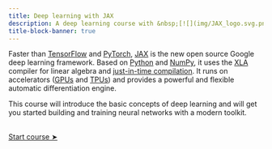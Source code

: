 ```yaml
---
title: Deep learning with JAX
description: A deep learning course with &nbsp;[![](img/JAX_logo.svg.png){width="4%" fig-alt="noshadow"}](https://jax.readthedocs.io/)
title-block-banner: true
---
```


:::{.topdef}

Faster than [TensorFlow](https://www.tensorflow.org/) and [PyTorch](https://pytorch.org/), [JAX](https://jax.readthedocs.io/) is the new open source Google deep learning framework. Based on [Python](https://www.python.org/) and [NumPy](https://numpy.org/), it uses the [XLA](https://www.tensorflow.org/xla) compiler for linear algebra and [just-in-time compilation](https://en.wikipedia.org/wiki/Just-in-time_compilation). It runs on accelerators ([GPUs](https://en.wikipedia.org/wiki/Graphics_processing_unit) and [TPUs](https://en.wikipedia.org/wiki/Tensor_Processing_Unit)) and provides a powerful and flexible automatic differentiation engine.

This course will introduce the basic concepts of deep learning and will get you started building and training neural networks with a modern toolkit.

<!-- - [PyTorch](https://pytorch.org/), [TensorFlow](https://www.tensorflow.org/), and [Hugging Face](https://huggingface.co/) to load datasets -->
<!-- - [Flax](https://flax.readthedocs.io/en/latest/index.html) (an open source Python neural network library built on top of [JAX](https://jax.readthedocs.io/)) to build neural networks -->
<!-- - [JAX](https://jax.readthedocs.io/) and [Flax](https://flax.readthedocs.io/en/latest/index.html) to calculate gradients and optimize the networks parameters -->
<!-- - [JAX](https://jax.readthedocs.io/) and [TensorBoard](https://www.tensorflow.org/tensorboard/) for profiling -->

:::

<br>
[[Start course ➤](jx_why.qmd)]{.topinline}
